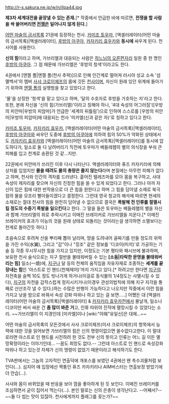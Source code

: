 http://r-s.sakura.ne.jp/w/n/ilpa44.jpg

'''제3차 세계대전을 끝장낼 수 있는 존재.'''[* 작중에서 언급한 바에 따르면, '''전쟁을 할 사람을 싹 쓸어버리면 [[전쟁]]은 일어나지 않게 된다.''']

[[어떤 마술의 금서목록]] 21권에 등장하는 천사. [[카미조 토우마]], [액셀러레이터(어떤 마술의 금서목록)|액셀러레이터], [[후방의 아쿠아]], [[카자키리 효우카]]와 '''동시에''' 싸우게 된다. 천사어를 사용한다.

'''신의 힘'''이라고 하며, 가브리엘과 대응되는 사람은 [[하느님의 오른편자리]] 일원 중 한 명인 [[후방의 아쿠아]]. 그 점 때문에 가브리엘은 '후방의 청색'이라고도 한다.

4권에서 [엔젤 폴|엔젤 폴(천사 추락)]으로 인해 인간계로 떨어져 러시아 성교 소속 '섬멸백서'의 멤버 [[사샤 크로이체프]]의 몸에 깃든 [[천사]]이며, 자신이 원래 있던 위계에 돌아가기 위하여 [[엔젤 폴]]의 실행범을 찾고 있었다고 한다. 

'물'을 상징한 '청색'을 맡고 있다고 하며, '달의 수호자로 후방을 가호하는 자'라고 한다. 또한, 본래 자신을 '신의 힘(가브리엘)'이라고 칭해야 하나, '4대 속성의 어그러짐'([우방의 피안마|우방의 피암마]가 언급한 '세계의 뒤틀림')으로 인하여 스스로를 [우방의 피안마|우방의 피암마]에 대응되는 천사 '미카엘(신과 같은 자)'로 칭하고 있다고 한다.

[[카미조 토우마]], [[카자키리 효우카]], [액셀러레이터(어떤 마술의 금서목록)|액셀러레이터], [[후방의 아쿠아]]와 싸우던 도중에 [[후방의 아쿠아]]에 의하여 힘의 50%가 약화된 상태에서도 [[카자키리 효우카]]와 [액셀러레이터(어떤 마술의 금서목록)|액셀러레이터]를 동시에 압도하다가, 일소로 둘 다 날려버리기 직전에 토우마가 베들레헴의 별의 의식장을 부숴 큰 피해를 입고 천계로 송환된 것 같...지만.

22권에서 피안마가 쓰러진 이후 다시 나타난다. 액셀러레이터와 퓨즈 카자키리에 의해 상처를 입었지만 '''물을 때려도 물의 총량은 줄지 않는다'''라며 본질에는 아무런 피해가 없다고 하며, 천사와 인간의 격차를 드러낸다. 흩어진 텔레즈마를 모아 몸을 복구하고, 사대속성이 제자리를 찾으며 자신의 진정한 힘을 쓸 수 있게 되었다고 한다. 그러나 아까 자신이 입은 힘에 대한 반작용으로 더 큰 힘을 원한다고 하며 그 힘을 담아낼 소재로 북극점의 물을 모조리 빨아들이겠다고 결정한다. 그런데 영국 청교의 해석에 따르면 현세의 소재로는 절대 천사의 힘을 완전히 담아낼 수 없으므로 결국은 '''폭발해 전 인류를 절멸시킬 정도의 수증기 폭발을 일으킨다'''고 한다. 그 말을 들은 토우마는 베들레햄의 별을 자신과 함께 가브리엘의 위로 추락시키고 이매진 브레이커로 가브리엘을 지운다.[* 이매진 브레이커의 효과가 이능의 것을 원래 상태로 되돌리는 것이라는걸 생각하면 소멸보다는 천계로 돌아간듯 하다.]

초음속으로 후려쳐 산을 뿌리째 뽑아 날리며, 땅을 도려내어 골짜기를 만들 정도의 위력을 가진 수익(水翼), 그리고 "감"이나 "징조" 같은 정보를 '디코이(미끼)'로 가공하는 기술 등 각종 무시무시한 힘을 가지고 있지만, 이정도는 기본 평타와 패시브에 불과하며, 보유한 천사 술식으로는 지구 절반을 불태워버릴 수 있는 '''[소돔|타락한 문명을 불태워버리는 힘]''' 일소(一燒)에, [[지구]]나 달 등의 천체의 움직임을 자유자재로 조종하는 '''세계를 끝장내는 힘'''인 '아스트로 인 핸드(천체제어)'까지 가지고 있다.[* 하려고만 한다면 [[지구]]의 자전축을 슬쩍 10도 정도 빗나가게 하거나(이걸로 동식물의 1/4정도는 사멸시킬 수 있다), [[지구]]의 자전을 갑작스럽게 정지시키거나(이경우 관성의법칙에 의해 지구 지각을 통째로 산산조각 낼 수 있다.)하는 수많은 만행이 가능하다고 나오지만 작중에서 이런 힘을 가지고 낮을 밤으로 바꿔서 속성 강화 따위나 하고 있는 걸 보면.....] 어쨌든 대 [액셀러레이터(어떤 마술의 금서목록)|액셀러레이터] & [[카자키리 효우카]]전에서 물날개, 일소나 디코이만 써서 싸운 건 '''좀 많이 봐준 거'''고, 인류 따위야 진작에 멸망시킬 수 있었다는 소리. ~~가브리엘이 이 지경인데 [미카엘]이나 [wiki:"야훼"유일신]은 대체...~~

어떤 마술의 금서목록의 모든것에서 사샤 크로이체프(미샤 크로이체프)의 항목에서 능력에 대한 것을 읽어보면 가브리엘의 힘은 신의 명령이없으면 쓸수없다고한다. 이 말대로라면 아스트로 인 핸드를 시전하려 한 것도 전부 신의 뜻이고 인류는 어느 길 이든 멸망확정이라는 이야기인데... --꿈도 희망도 없다.-- 그런데 아스트로 인 핸드로 속성강화따위나 하고 있는것 자체가 신의 명령이 없었기 때문이라고 해석하기도 한다.

TVA판에서는 그놈의 고자적인 연출덕에 개포스를 보였던 4권에선 왠 촉수괴물처럼 보인다(...). 심지어 얘 입장에선 짝퉁인 퓨즈 카자키리나 AIM버스터는 연출보정 받았기에 더 안습(...).

사샤와 몸이 바뀌었을 때 반응을 보아 껌을 좋아하게 된 듯 보인다. 이매진 브레이커를 조심하면서 굳이 집어서 먹는다(...). 본인 말로는 신의 은총이 생각난다고. --어째서?-- ~~둘 다 씹는 맛이 있잖아. 천사에게까지 플래그를 꽂는가?~~
